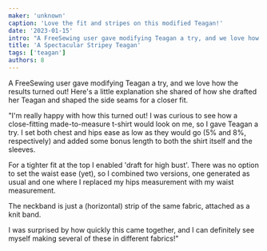 ```yaml
---
maker: 'unknown'
caption: 'Love the fit and stripes on this modified Teagan!'
date: '2023-01-15'
intro: "A FreeSewing user gave modifying Teagan a try, and we love how the results turned out! Here's a little explanation she shared of how she drafted her Teagan and shaped the side seams for a closer fit."
title: 'A Spectacular Stripey Teagan'
tags: ['teagan']
authors: 8
---
```


<!-- truncate -->

A FreeSewing user gave modifying Teagan a try, and we love how the results turned out! Here's a little explanation she shared of how she drafted her Teagan and shaped the side seams for a closer fit.

"I'm really happy with how this turned out! I was curious to see how a close-fitting made-to-measure t-shirt would look on me, so I gave Teagan a try. I set both chest and hips ease as low as they would go (5% and 8%, respectively) and added some bonus length to both the shirt itself and the sleeves.

For a tighter fit at the top I enabled 'draft for high bust'. There was no option to set the waist ease (yet), so I combined two versions, one generated as usual and one where I replaced my hips measurement with my waist measurement.

The neckband is just a (horizontal) strip of the same fabric, attached as a knit band.

I was surprised by how quickly this came together, and I can definitely see myself making several of these in different fabrics!"
